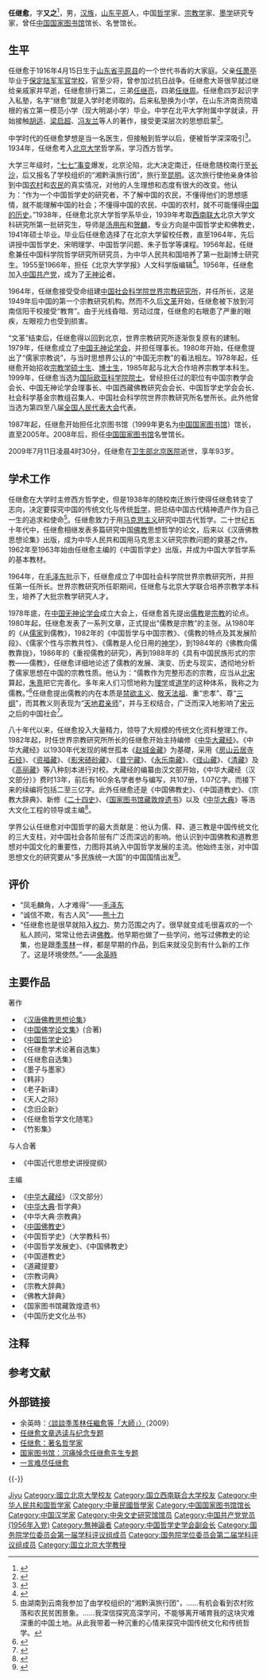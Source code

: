 {{Infobox_Person
| name = 任继愈
|image= Ren Ji Yu.gif
|box_width= 250px
|occupation= [[哲学|哲学]]家、[[宗教学|宗教学]]家
| period = 
|birth_name=
| other_names =
| Sex =男
|birth_date= {{birth date |1916|4|15}}
|birth_place= {{ROC-1912}}[[山东省|山东省]][[平原县|平原县]]
|death_date= {{death date and age|2009|7|11|1916|4|15}}
|death_place= {{PRC}}[[北京市|北京市]][[卫生部北京医院|卫生部北京医院]]
| nationality ={{PRC}}
| residence =
| party = {{CPC}}
| religion = [[无神论|无神论]]
| spouse = 
| relatives = 
|education= [[北京大学|北京大学]]哲学系<span style="color: blue;">(1934年--1938年)</span><br>[[西南联大|西南联大]]北京大学文科研究所<span style="color: blue;">(1939年--1941)</span>
| past = [[中国科学院|中国科学院]][[世界宗教研究所|世界宗教研究所]]所长1964年-1985年<br>[[中国国家图书馆|中国国家图书馆]]馆长1987年-2005年
| work =
*《[[汉唐佛教思想论集|汉唐佛教思想论集]]》
*《[[中国佛学论文集|中国佛学论文集]]》(合著)
*《[[中国哲学史论|中国哲学史论]]》
*《[[中国佛教史|中国佛教史]]》（主编）
*《[[中国道教史|中国道教史]]》（主编）
*《[[宗教辞典|宗教辞典]]》（主编）
*《[[中华大藏经|中华大藏经]]》（主编）
| award =
}}

'''任继愈'''{{BD|1916年|4月15日|2009年|7月11日|catIdx=Ren任}}，字'''又之'''<ref>{{cite web|title=学者任继愈逝世 毛泽东曾称其“凤毛麟角”|url=http://news.163.com/09/0713/14/5E3VSPR80001124J.html|publisher=广州日报|accessdate=2009-07-15|archive-url=https://web.archive.org/web/20090718223204/http://news.163.com/09/0713/14/5E3VSPR80001124J.html|archive-date=2009-07-18|dead-url=yes}}</ref>，男，[[汉族|汉族]]，[[山东省|山东]][[平原县|平原]]人，中国[[哲学|哲学]]家、[[宗教学|宗教学]]家、[[墨学|墨学]]研究专家，曾任[[中国国家图书馆|中国国家图书馆]]馆长、名誉馆长。

== 生平 ==
任继愈于1916年4月15日生于[[山东省|山东省]][[平原县|平原县]]的一个世代书香的大家庭。父亲[[任萧亭|任萧亭]]毕业于[[保定陆军军官学校|保定陆军军官学校]]，官至少将，曾参加过抗日战争。任继愈大哥很早就过继给亲戚家并早逝，任继愈排行第二，三弟[[任继亮|任继亮]]，四弟[[任继周|任继周]]。任继愈四岁起识字入私塾，名字“继愈”就是入学时老师取的。后来私塾换为小学，在山东济南贡院墙根的省立第一模范小学（现大明湖小学）毕业。中学在北平大学附属中学就读，开始接触[[胡适|胡适]]、[[梁启超|梁启超]]、[[冯友兰|冯友兰]]等人的著作，接受更深层次的思想启蒙<ref>{{cite web |title = 一代宗师任继愈 |url = http://wen.org.cn/modules/article/view.article.php/article=1237 |access-date = 2009-07-13 |archive-url = https://web.archive.org/web/20111122104243/http://wen.org.cn/modules/article/view.article.php/article=1237 |archive-date = 2011-11-22 |dead-url = yes }}</ref>。

中学时代的任继愈梦想是当一名医生，但接触到哲学以后，便被哲学深深吸引<ref>{{cite web |title = 任继愈：继绝存真 传本扬学 |url = http://www.guoxue.com/xzcq/ddxz/renjiyu/jjczcbyx.htm |publisher = 《北京晚报》 |author = 梅辰 |accessdate = 2009-07-13 |archive-date = 2020-08-12 |archive-url = https://web.archive.org/web/20200812190437/http://www.guoxue.com/xzcq/ddxz/renjiyu/jjczcbyx.htm |dead-url = no }}</ref>。1934年，任继愈考入[[北京大学|北京大学]]哲学系，学习西方哲学。

大学三年级时，[[卢沟桥事变|“七七”事变]]爆发，北京沦陷，北大决定南迁，任继愈随校南行至[[长沙|长沙]]，后又报名了学校组织的“湘黔滇旅行团”，旅行至[[昆明|昆明]]。这次旅行使他亲身体验到中国[[农村|农村]]和[[农民|农民]]的真实情况，对他的人生理想和态度有很大的改变。他认为：“作为一个中国哲学史的研究者，不了解中国的农民，不懂得他们的思想感情，就不能理解中国的社会；不懂得中国的农民、中国的农村，就不可能懂得[[中国历史|中国的历史]]。”1938年，任继愈北京大学哲学系毕业，1939年考取[[西南联大|西南联大]]北京大学文科研究所第一批研究生，导师是[[汤用彤|汤用彤]]和[[贺麟|贺麟]]，专业方向是中国哲学史和佛教史，1941年硕士毕业。毕业后任继愈选择了在北京大学留校任教，直至1964年，先后讲授中国哲学史、宋明理学、中国哲学问题、朱子哲学等课程{{NoteTag|任继愈从1942年到1964年在[[北京大学|北京大学]]教授的课程有：[[中国哲学史|中国哲学史]]、[[宋明理学|宋明理学]]、[[中国哲学|中国哲学]]问题、[[朱子|朱子]]哲学、[[华严宗|华严宗]]研究、佛教著作选读、隋唐佛教和[[逻辑学|逻辑学]]等，并在[[北京师范大学|北京师范大学]]任教中国哲学史课程。}}。1956年起，任继愈兼任中国科学院哲学研究所研究员，为中华人民共和国培养了第一批副博士研究生。1955至1966年，担任《北京大学学报》人文科学版编辑<ref>{{cite web|title=在路上在书中在国图　一代宗师任继愈的人生足迹|url=http://news.online.tj.cn/news/focusedu/2009/713/09713146201GC9A090713140620H23.html|author=新华网|accessdate=2009-07-13}}{{dead link|date=2017年11月 |bot=InternetArchiveBot |fix-attempted=yes }}</ref>。1956年，任继愈加入[[中国共产党|中国共产党]]，成为了[[无神论|无神论]]者。

1964年，任继愈接受受命组建[[中国社会科学院|中国社会科学院]][[世界宗教研究所|世界宗教研究所]]，并任所长，这是1949年后中国的第一个宗教研究机构。然而不久后[[文革|文革]]开始，任继愈被下放到河南信阳干校接受“教育”。由于光线昏暗、劳动过度，任继愈的右眼患了严重的眼疾，左眼视力也受到损害。 

“文革”结束后，任继愈得以回到北京，世界宗教研究所逐渐恢复原有的建制。1979年，任继愈成立了[[中国无神论学会|中国无神论学会]]，并担任理事长。1980年开始，任继愈提出了“儒家宗教说”，与当时思想界公认的“中国无宗教”的看法相左。1978年起，任继愈开始招收[[宗教学|宗教学]][[硕士|硕士生]]、[[博士|博士生]]，1985年起与北大合作培养宗教学本科生。1999年，任继愈当选为[[国际欧亚科学院|国际欧亚科学院]][[院士|院士]]。曾经担任过的职位有中国宗教学会会长、中国无神论学会理事长、中国西藏佛教研究会会长、中国哲学史学会会长、社会科学基金宗教组召集人、中国社会科学院世界宗教研究所名誉所长。此外他曾当选为第四至八届[[全国人民代表大会|全国人民代表大会]]代表。

1987年起，任继愈开始担任北京图书馆（1999年更名为[[中国国家图书馆|中国国家图书馆]]）馆长，直至2005年。2008年后，担任[[中国国家图书馆|中国国家图书馆]]名誉馆长。

2009年7月11日凌晨4时30分，任继愈在[[卫生部北京医院|卫生部北京医院]]逝世，享年93岁。

== 学术工作 ==
任继愈在大学时主修西方哲学史，但是1938年的随校南迁旅行使得任继愈转变了志向，决定要探究中国的传统文化与传统[[哲学|哲学]]，把总结中国古代精神遗产作为自己一生的追求和使命<ref>由湖南到云南我参加了由学校组织的“湘黔滇旅行团”，……有机会看到农村败落和农民贫困景象。……我深信探究高深学问，不能够离开哺育我的这块灾难深重的中国土地。从此我带着一种沉重的心情来探究中国传统文化和传统哲学。{{cite book|author=任继愈 |title=《任继愈学术论著自选集》，550页 |year=1991年 |publisher=北京师范学院出版社  |isbn=7-81014-302-6 }} 
</ref>。任继愈致力于用[[马克思主义|马克思主义]]研究中国古代哲学。二十世纪五十年代中，任继愈相继发表多篇研究中国[[佛教|佛教]]思想哲学的论文，后来以《汉唐佛教思想论集》出版，成为中华人民共和国用马克思主义研究宗教问题的奠基之作。1962年至1963年始由任继愈主编的《中国哲学史》出版，并成为中国大学哲学系的基本教材。

1964年，在[[毛泽东|毛泽东]]批示下，任继愈成立了中国社会科学院世界宗教研究所，并担任第一任所长。世界宗教研究所任职期间，任继愈与北京大学联合培养宗教学本科生，培养了大批宗教学研究人才。

1978年底，在[[中国无神论学会|中国无神论学会]]成立大会上，任继愈首先提出[[儒教_(宗教)|儒教]]是[[宗教|宗教]]的论点。1980年起，任继愈发表了一系列文章，正式提出“儒教是宗教”的主张。从1980年的《从[[儒家|儒家]]到儒教》，1982年的《中国哲学与中国宗教》、《儒教的特点及其发展阶段》、《儒家个性与宗教共性》、《儒教是人伦日用的[[神学|神学]]》，到1984年的《佛教向儒教靠拢》，1986年的《重视儒教的研究》，再到1988年的《具有中国民族形式的宗教——儒教》，任继愈详细地论述了儒教的发展、演变、历史与现实，透彻地分析了儒家思想在中国的宗教性质。他认为：“儒教作为完整形态的宗教，应当从[[北宋|北宋]]算起，[[朱熹|朱熹]]把它完善化。多年来人们习惯地称为[[理学|理学]]或[[道学|道学]]的这种体系，我称之为儒教。”<ref>{{cite book|author=任继愈 |title=《具有中国民族形式的宗教——儒教》 |year=1988年 |publisher=  |isbn= }}</ref>任继愈提出儒教的内在本质是[[禁欲主义|禁欲主义]]、[[敬天法祖|敬天法祖]]、重“忠孝”、尊“[[三纲|三纲]]”，而其教义则表现为“[[天地君亲师|天地君亲师]]”，并与王权结合，广泛而深入地影响了[[宋|宋]][[元朝|元]]之后的中国社会<ref>{{cite book|author=任继愈 |title=《论儒教的形成》 |year=1979年 |publisher=  |isbn= }}</ref>。

八十年代以来，任继愈投入大量精力，领导了大规模的传统文化资料整理工作。1982年起，时任世界宗教研究所所长的任继愈开始主持编修《[[中华大藏经|中华大藏经]]》。《中华大藏经》以1930年代发现的稀世孤本《[[赵城金藏|赵城金藏]]》为基礎，采用《[[房山云居寺石经|房山云居寺石经]]》、《[[资福藏|资福藏]]》、《[[影宋碛砂藏|影宋碛砂藏]]》、《[[普宁藏|普宁藏]]》、《[[永乐南藏|永乐南藏]]》、《[[径山藏|径山藏]]》、《[[清藏|清藏]]》及《[[高丽藏|高丽藏]]》等八种刻本进行对校。大藏经的编纂由汉文部开始，《中华大藏经（汉文部分）》费时13年，前后有160余名学者参与编写，共107册，1.07亿字。而接下来的续编将包括二至三亿字。此外任继愈还是《中国佛教史》、《中国道教史》、《宗教大辞典》、新修《[[二十四史|二十四史]]》、《[[国家图书馆藏敦煌遗书|国家图书馆藏敦煌遗书]]》以及《[[中华大典|中华大典]]》等浩大文化工程的领导或主编<ref>{{cite web |title=哲学家任继愈先生生平及学术主张 |url=http://news.cnwest.com/content/2009-07/12/content_2215046.htm |author=魏梅 |accessdate=2009-07-13 |archive-url=https://web.archive.org/web/20160304201003/http://news.cnwest.com/content/2009-07/12/content_2215046.htm |archive-date=2016-03-04 |dead-url=yes }}</ref>。

学界公认任继愈对中国哲学的最大贡献是：他认为儒、释、道三教是中国传统文化的三大支柱，对中国社会各阶层有广泛而深远的影响。他认识到中国佛教和道教思想对中国文化的重要性，力图将其纳入中国哲学发展的主流。他始终主张，对中国思想文化的研究要从“多民族统一大国”的中国国情出发<ref>{{cite web|title=任继愈曾被毛泽东誉为佛教研究的“凤毛麟角” |url= http://www.nanfangdaily.com.cn/nfdsb/200907120040.asp|publisher=南方都市报}}</ref>。

== 评价 ==
*“凤毛麟角，人才难得”——[[毛泽东|毛泽东]]
*“诚信不欺，有古人风”——[[熊十力|熊十力]]
*“任继愈也是很早就陷入[[权力|权力]]、势力范围之内了。很早就变成毛很喜欢的一个私人顾问，常常让他去讲[[佛教|佛教]]。他早期也做了一些学问，他写过佛教史的论集，也是跟[[季羡林|季羡林]]一样，都是早期的作品，到后来就没见到有什么新的工作了。这是环境使然。”——[[余英時|余英時]]

== 主要作品 ==
{{col-begin}}
{{col-2}}
; 著作
*《[[汉唐佛教思想论集|汉唐佛教思想论集]]》
*《[[中国佛学论文集|中国佛学论文集]]》(合著)
*《[[中国哲学史论|中国哲学史论]]》
*《任继愈学术论著自选集》
*《任继愈自选集》
*《墨子与墨家》
*《韩非》
*《老子新译》
*《天人之际》
*《念旧企新》
*《任继愈哲学文化随笔》
*《竹影集》

; 与人合著
*《中国近代思想史讲授提纲》

{{col-2}}
; 主编
*《[[中华大藏经|中华大藏经]]》（汉文部分）
*《[[中华大典|中华大典]]·哲学典》
*《中华大典·宗教典》
*《[[中国佛教史|中国佛教史]]》
*《中国哲学史》（大学教科书）
*《中国哲学发展史》、《中国佛教史》
*《中国道教史》
*《道藏提要》
*《宗教词典》
*《宗教大辞典》
*《佛教大辞典》
*《国家图书馆藏敦煌遗书》
*《中国历史文化丛书》
{{col-end}}

== 注释 ==
{{NoteFoot}}

== 参考文献 ==
{{Reflist|30em}}

== 外部链接 ==
* 余英時：[http://www.rfa.org/mandarin/pinglun/yuyingshi/yuyingshi-08042009104235.html 〈談談季羡林任繼愈等「大師」〉]{{Wayback|url=http://www.rfa.org/mandarin/pinglun/yuyingshi/yuyingshi-08042009104235.html |date=20140607005931 }}（2009）
* [https://web.archive.org/web/20160304094322/http://wen.org.cn/modules/article/view.tag.php/%E4%BB%BB%E7%BB%A7%E6%84%88 任继愈文章选读与纪念专题]
* [https://web.archive.org/web/20060504165247/http://www.sd.xinhuanet.com/sdsq/2005-09/21/content_5183400.htm 任继愈：著名哲学家]
* [https://web.archive.org/web/20090715021048/http://www.nlc.gov.cn/rjy/index.html 国家图书馆：沉痛悼念任继愈先生专题]
* [http://www.xfgjls.com/?action-viewnews-itemid-59 一言难尽任继愈] {{Wayback|url=http://www.xfgjls.com/?action-viewnews-itemid-59 |date=20201221134639 }}

{{Portal box|中华人民共和国|中华民国|哲学|人物}}

{{-}}
{{start box}}
{{succession box|刘季平|[[詹福瑞|詹福瑞]]|[[中国国家图书馆|中国国家图书馆]]馆长|1987年－2005年}}
{{end box}}

{{中国国家图书馆馆长}}
{{中央文史研究馆馆员}}
{{国务院学位委员会第一届学科评议组/哲学}}
{{国务院学位委员会第二届学科评议组/哲学}}
{{Navboxes
| title  = 任继愈在[[中国哲学史学会|中国哲学史学会]]的职务
| list1  =
{{中国哲学史学会第一届理事会}}
}}

{{Authority control}}
{{DEFAULTSORT:Ren jiyu}}
[[Category:任姓|Jiyu]]
[[Category:國立北京大學校友|Category:國立北京大學校友]]
[[Category:国立西南联合大学校友|Category:国立西南联合大学校友]]
[[Category:中华人民共和国哲学家|Category:中华人民共和国哲学家]]
[[Category:中華民國哲學家|Category:中華民國哲學家]]
[[Category:中国国家图书馆馆长|Category:中国国家图书馆馆长]]
[[Category:中国汉学家|Category:中国汉学家]]
[[Category:中央文史研究馆馆员|Category:中央文史研究馆馆员]]
[[Category:中国共产党党员_(1956年入党)|Category:中国共产党党员 (1956年入党)]]
[[Category:無神論者|Category:無神論者]]
[[Category:中国哲学史学会副会长|Category:中国哲学史学会副会长]]
[[Category:国务院学位委员会第一届学科评议组成员|Category:国务院学位委员会第一届学科评议组成员]]
[[Category:国务院学位委员会第二届学科评议组成员|Category:国务院学位委员会第二届学科评议组成员]]
[[Category:国立北京大学教授|Category:国立北京大学教授]]